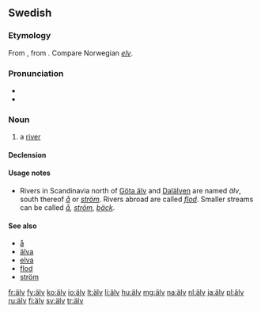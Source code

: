 {{also|alv}}
==Swedish==

===Etymology===
From {{etyl|non|sv}} {{term|elfr|lang=non}}, from {{etyl|gem-pro|sv}} {{recons|albijō||river|lang=gem-pro}}. Compare Norwegian ''[[elv]]''.

===Pronunciation===
* {{IPA|/ælv/|lang=sv}}
* {{audio|Sv-en älv.ogg|Audio}}

===Noun===
{{sv-noun|c}}

# a [[river]]

====Declension====
{{sv-noun-reg-ar}}

====Usage notes====
* Rivers in Scandinavia north of [[Göta älv]] and [[Dalälven]] are named ''älv'', south thereof ''[[å]]'' or ''[[ström]]''. Rivers abroad are called ''[[flod]]''. Smaller streams can be called ''[[å]], [[ström]], [[bäck]]''.

====See also====
* [[å]]
* [[älva]]
* [[elva]]
* [[flod]]
* [[ström]]

[[fr:älv]]
[[fy:älv]]
[[ko:älv]]
[[io:älv]]
[[lt:älv]]
[[li:älv]]
[[hu:älv]]
[[mg:älv]]
[[na:älv]]
[[nl:älv]]
[[ja:älv]]
[[pl:älv]]
[[ru:älv]]
[[fi:älv]]
[[sv:älv]]
[[tr:älv]]